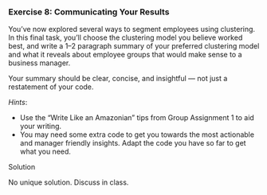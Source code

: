 <!-- question-type: inclass -->
### Exercise 8: Communicating Your Results

You’ve now explored several ways to segment employees using clustering. 
In this final task, you’ll choose the clustering model you believe worked best, and write a 1–2 paragraph summary of your preferred clustering model and what it reveals about employee groups that would make sense to a business manager.

Your summary should be clear, concise, and insightful — not just a restatement of your code.

*Hints*:

- Use the "Write Like an Amazonian" tips from Group Assignment 1 to aid your writing. 
- You may need some extra code to get you towards the most actionable and manager friendly insights. Adapt the code you have so far to get what you need.

<!-- BEGIN PROFILE:r-solutions -->
::: {.content-visible when-profile="r-solutions" when-profile="r-teaching-guide"}

::: {.solution-block}

::: {.solution-block-header}
Solution
:::

::: {.solution-block-body}

No unique solution. Discuss in class.
:::

:::

:::
<!-- END PROFILE:r-solutions -->